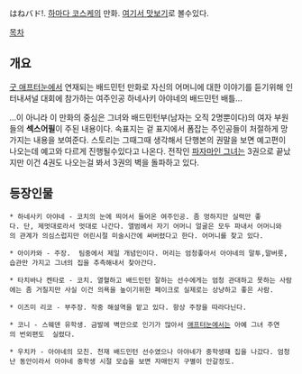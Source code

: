 はねバド!. [[하마다 코스케]]의 만화. [http://www.moae.jp/comic/hanebad 여기서 맛보기]로 볼수있다.

[[목차]]


== 개요 ==
[[굿 애프터눈]]에서 연재되는 배드민턴 만화로 자신의 어머니에 대한 이야기를 듣기위해 인터내셔널 대회에 참가하는 여주인공 하네사키 아야네의 배드민턴 배틀...

...이 아니라 이 만화의 중심은 그녀와 배드민턴부(남자는 오직 2명뿐이다)의 여자 부원들의 '''섹스어필'''이 주된 내용이다. 속표지는 겉 표지에서 폼잡는 주인공들이 처절하게 망가지는 내용을 보여준다. 스토리는 그때그때 생각해서 단행본의 권말을 보면 예고편이 나오는데 예고와 다르게 진행될수있다고 나온다. 전작인 [[파자마인 그녀]]는 3권으로 끝났지만 이건 4권도 나오는걸 봐서 3권의 벽을 돌파하고 있다.

== 등장인물 ==

 * 하네사키 아야네 - 코치의 눈에 띄어서 들어온 여주인공. 좀 멍하지만 실력만 좋다. 단, 제멋대로라서 멋대로 나간다. 앨범에서 자기 어머니 얼굴은 모두 파내서 어머니와의 관계가 의심스럽지만 어린시절 미술시간에 써버렸다고 한다. 어머니를 찾고 있다. 


 * 아이카와 - 주장.  팀중에서 제일 개념인이다. 머리는 엄청좋아서 아야네의 말투,말버릇,습관만 가지고 그녀의 집을 추측해내서 찾아간다. 


 * 타치바나 켄타로 - 코치. 열혈하고 배드민턴 잘하는 선수에게는 엄청 관대하고 못하는 사람에는 좀 거칠지만 사실 이건 의욕을 높이기위한 페이크로 실제로는 상냥하고 좋은 사람.


 * 이즈미 리코 - 부주장. 작중 해설역을 맡고 있다. 항상 주장을 따라다닌다. 

 
 * 코니 - 스웨덴 유학생. 금발에 벽안으로 인기가 많아서 [[애프터눈]]에서는 아예 그녀 주연의 번외편도  실렸다. 

 * 우치카 - 아야네의 모친. 천재 배드민턴 선수였으나 아야네가 중학생때 집을 나갔다. 엄청난 동안이라서 아야네 중학생 시절 모습을 보면 자매인지 구별이 안갈정도.
